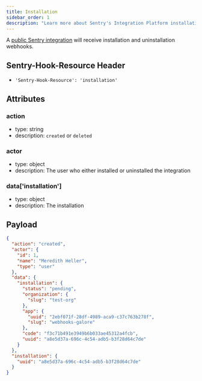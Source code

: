 ```yaml
---
title: Installation
sidebar_order: 1
description: "Learn more about Sentry's Integration Platform installation and uninstallation webhooks."
---
```


A [public Sentry integration](/product/integrations/integration-platform/public-integration) will receive installation and uninstallation webhooks.

##  Sentry-Hook-Resource Header

- `'Sentry-Hook-Resource': 'installation'`

## Attributes

### action

- type: string
- description: `created` or `deleted`

### actor

- type: object
- description: The user who either installed or uninstalled the integration

### data['installation']

- type: object
- description: The installation

## Payload

```json
{
  "action": "created",
  "actor": {
    "id": 1,
    "name": "Meredith Heller",
    "type": "user"
  },
  "data": {
    "installation": {
      "status": "pending",
      "organization": {
        "slug": "test-org"
      },
      "app": {
        "uuid": "2ebf071f-28df-4989-aca9-c37c763b278f",
        "slug": "webhooks-galore"
      },
      "code": "f3c71b491e3949b6b033ae45312a4fcb",
      "uuid": "a8e5d37a-696c-4c54-adb5-b3f28d64c7de"
    }
  },
  "installation": {
    "uuid": "a8e5d37a-696c-4c54-adb5-b3f28d64c7de"
  }
}
```
